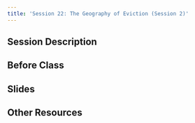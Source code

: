 ```yaml
---
title: 'Session 22: The Geography of Eviction (Session 2)'
---
```


## Session Description

## Before Class

## Slides

## Other Resources
